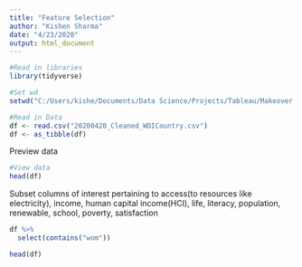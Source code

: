 ```yaml
---
title: "Feature Selection"
author: "Kishen Sharma"
date: "4/23/2020"
output: html_document
---
```


```r
#Read in libraries
library(tidyverse)
```

```r
#Set wd 
setwd("C:/Users/kishe/Documents/Data Science/Projects/Tableau/Makeover Monday/World Development Indicators/Data/02_Cleaned_Data/")

#Read in Data
df <- read.csv("20200420_Cleaned_WDICountry.csv")
df <- as_tibble(df)
```

Preview data
```r
#View data
head(df)

```

Subset columns of interest pertaining to access(to resources like electricity), income, human capital income(HCI), life, literacy, population, renewable, school, poverty, satisfaction
```r
df %>%
  select(contains("wom"))
```



```r


head(df)
```



